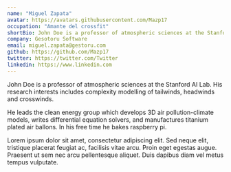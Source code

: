 ```yaml
---
name: "Miguel Zapata"
avatar: https://avatars.githubusercontent.com/Mazp17
occupation: "Amante del crossfit"
shortBio: John Doe is a professor of atmospheric sciences at the Stanford AI Lab. His research interests includes complexity modelling of tailwinds, headwinds and crosswinds.
company: Gesotoru Software
email: miguel.zapata@gestoru.com
github: https://github.com/Mazp17
twitter: https://twitter.com/Twitter
linkedin: https://www.linkedin.com
---
```


John Doe is a professor of atmospheric sciences at the Stanford AI Lab. His research interests includes complexity modelling of tailwinds, headwinds and crosswinds.

He leads the clean energy group which develops 3D air pollution-climate models, writes differential equation solvers, and manufactures titanium plated air ballons. In his free time he bakes raspberry pi.

Lorem ipsum dolor sit amet, consectetur adipiscing elit. Sed neque elit, tristique placerat feugiat ac, facilisis vitae arcu. Proin eget egestas augue. Praesent ut sem nec arcu pellentesque aliquet. Duis dapibus diam vel metus tempus vulputate.
